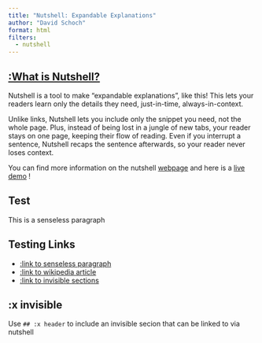 ```yaml
---
title: "Nutshell: Expandable Explanations"
author: "David Schoch"
format: html
filters:
  - nutshell
---
```




## [:What is Nutshell?](#what-is-nutshell)
Nutshell is a tool to make "expandable explanations", like this! This lets your readers learn only the details they need, just-in-time, always-in-context.

Unlike links, Nutshell lets you include only the snippet you need, not the whole page. Plus, instead of being lost in a jungle of new tabs, your reader stays on one page, keeping their flow of reading. Even if you interrupt a sentence, Nutshell recaps the sentence afterwards, so your reader never loses context.

You can find more information on the nutshell [webpage](https://ncase.me/nutshell/) and here is a [live demo](https://ncase.me/nutshell/) !

## Test

This is a senseless paragraph

## Testing Links

- [:link to senseless paragraph](#Test)  
- [:link to wikipedia article](https://en.wikipedia.org/wiki/Nutshell)
- [:link to invisible sections](#x-invisible)

## :x invisible

Use `## :x header` to include an invisible secion that can be linked to via nutshell 

